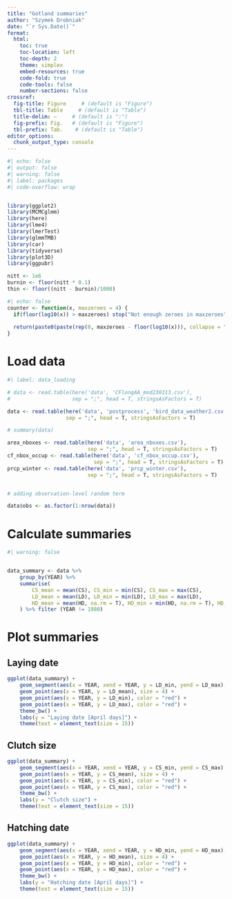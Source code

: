 ```yaml
---
title: "Gotland summaries"
author: "Szymek Drobniak"
date: "`r Sys.Date()`"
format:
  html:
    toc: true
    toc-location: left
    toc-depth: 2
    theme: simplex
    embed-resources: true
    code-fold: true
    code-tools: false
    number-sections: false
crossref: 
  fig-title: Figure     # (default is "Figure")
  tbl-title: Table     # (default is "Table")
  title-delim: —     # (default is ":")
  fig-prefix: Fig.   # (default is "Figure")
  tbl-prefix: Tab.    # (default is "Table")
editor_options: 
  chunk_output_type: console
---
```



```r
#| echo: false
#| output: false
#| warning: false
#| label: packages
#| code-overflow: wrap


library(ggplot2)
library(MCMCglmm)
library(here)
library(lme4)
library(lmerTest)
library(glmmTMB)
library(car)
library(tidyverse)
library(plot3D)
library(ggpubr)

nitt <- 1e6
burnin <- floor(nitt * 0.1)
thin <- floor((nitt - burnin)/1000)
```

```r
#| echo: false
counter <- function(x, maxzeroes = 4) {
  if(floor(log10(x)) > maxzeroes) stop("Not enough zeroes in maxzeroes")
  
  return(paste0(paste(rep(0, maxzeroes - floor(log10(x))), collapse = ""), x))
}
```

# Load data

```r
#| label: data_loading

# data <- read.table(here('data', 'CFlongAA_mod230313.csv'),
#                    sep = ";", head = T, stringsAsFactors = T)

data <- read.table(here('data', 'postprocess', 'bird_data_weather2.csv'),
                   sep = ";", head = T, stringsAsFactors = T)

# summary(data)

area_nboxes <- read.table(here('data', 'area_nboxes.csv'),
                          sep = ";", head = T, stringsAsFactors = T)
cf_nbox_occup <- read.table(here('data', 'cf_nbox_occup.csv'),
                            sep = ";", head = T, stringsAsFactors = T)
prcp_winter <- read.table(here('data', 'prcp_winter.csv'),
                          sep = ";", head = T, stringsAsFactors = T)


# adding observation-level random term

data$obs <- as.factor(1:nrow(data))
```

# Calculate summaries

```r
#| warning: false


data_summary <- data %>%
    group_by(YEAR) %>%
    summarise(
        CS_mean = mean(CS), CS_min = min(CS), CS_max = max(CS),
        LD_mean = mean(LD), LD_min = min(LD), LD_max = max(LD),
        HD_mean = mean(HD, na.rm = T), HD_min = min(HD, na.rm = T), HD_max = max(HD, na.rm = T), N = n()
    ) %>% filter (YEAR != 1980)
```

# Plot summaries

## Laying date

```r
ggplot(data_summary) +
    geom_segment(aes(x = YEAR, xend = YEAR, y = LD_min, yend = LD_max), color = "pink") +
    geom_point(aes(x = YEAR, y = LD_mean), size = 4) +
    geom_point(aes(x = YEAR, y = LD_min), color = "red") +
    geom_point(aes(x = YEAR, y = LD_max), color = "red") +
    theme_bw() +
    labs(y = "Laying date [April days]") +
    theme(text = element_text(size = 15))
```


## Clutch size

```r
ggplot(data_summary) +
    geom_segment(aes(x = YEAR, xend = YEAR, y = CS_min, yend = CS_max), color = "pink") +
    geom_point(aes(x = YEAR, y = CS_mean), size = 4) +
    geom_point(aes(x = YEAR, y = CS_min), color = "red") +
    geom_point(aes(x = YEAR, y = CS_max), color = "red") +
    theme_bw() +
    labs(y = "Clutch size") +
    theme(text = element_text(size = 15))
```

## Hatching date

```r
ggplot(data_summary) +
    geom_segment(aes(x = YEAR, xend = YEAR, y = HD_min, yend = HD_max), color = "pink") +
    geom_point(aes(x = YEAR, y = HD_mean), size = 4) +
    geom_point(aes(x = YEAR, y = HD_min), color = "red") +
    geom_point(aes(x = YEAR, y = HD_max), color = "red") +
    theme_bw() +
    labs(y = "Hatching date [April days]") +
    theme(text = element_text(size = 15))
```